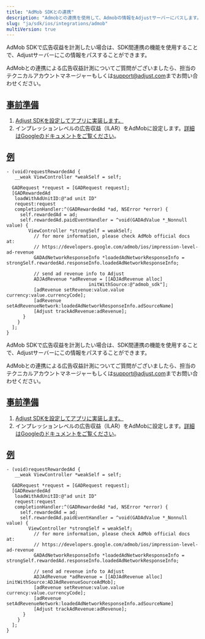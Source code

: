 ```yaml
---
title: "AdMob SDKとの連携"
description: "Admobとの連携を使用して、Admobの情報をAdjustサーバーにパスします。"
slug: "ja/sdk/ios/integrations/admob"
multiVersion: true
---
```


<SdkVersion version="v5">

AdMob SDKで広告収益を計測したい場合は、SDK間連携の機能を使用することで、Adjustサーバーにこの情報をパスすることができます。

<Callout type="note">

AdMobとの連携による広告収益計測についてご質問がございましたら、担当のテクニカルアカウントマネージャーもしくは[support@adjust.com](mailto:support@adjust.com)までお問い合わせください。

</Callout>

## [事前準備](before-you-begin)

1. [Adjust SDKを設定してアプリに実装します。](/en/sdk/ios)
2. インプレッションレベルの広告収益（ILAR）をAdMobに設定します。[詳細はGoogleのドキュメントをご覧ください](https://support.google.com/admob/answer/11322405)。

## [例](example)

```objc
- (void)requestRewardedAd {
   __weak ViewController *weakSelf = self;

  GADRequest *request = [GADRequest request];
  [GADRewardedAd
   loadWithAdUnitID:@"ad unit ID"
   request:request
   completionHandler:^(GADRewardedAd *ad, NSError *error) {
     self.rewardedAd = ad;
     self.rewardedAd.paidEventHandler = ^void(GADAdValue *_Nonnull value) {
        ViewController *strongSelf = weakSelf;
          // for more information, please check AdMob official docs at:
          // https://developers.google.com/admob/ios/impression-level-ad-revenue
          GADAdNetworkResponseInfo *loadedAdNetworkResponseInfo = strongSelf.rewardedAd.responseInfo.loadedAdNetworkResponseInfo;

          // send ad revenue info to Adjust
          ADJAdRevenue *adRevenue = [[ADJAdRevenue alloc]
                              initWithSource:@"admob_sdk"];
          [adRevenue setRevenue:value.value currency:value.currencyCode];
          [adRevenue setAdRevenueNetwork:loadedAdNetworkResponseInfo.adSourceName]
          [Adjust trackAdRevenue:adRevenue];
      }
    }
  ];
}
```

</SdkVersion>
<SdkVersion version="v4">
<MinorVersion added="v4.29.2">

AdMob SDKで広告収益を計測したい場合は、SDK間連携の機能を使用することで、Adjustサーバーにこの情報をパスすることができます。

</MinorVersion>
<Callout type="note">

AdMobとの連携による広告収益計測についてご質問がございましたら、担当のテクニカルアカウントマネージャーもしくは[support@adjust.com](mailto:support@adjust.com)までお問い合わせください。

</Callout>

## [事前準備](before-you-begin)

1. [Adjust SDKを設定してアプリに実装します。](/en/sdk/ios)
2. インプレッションレベルの広告収益（ILAR）をAdMobに設定します。[詳細はGoogleのドキュメントをご覧ください](https://support.google.com/admob/answer/11322405)。

## [例](example)

<Tabs>
<Tab title="Objective-C">

```objc
- (void)requestRewardedAd {
   __weak ViewController *weakSelf = self;

  GADRequest *request = [GADRequest request];
  [GADRewardedAd
   loadWithAdUnitID:@"ad unit ID"
   request:request
   completionHandler:^(GADRewardedAd *ad, NSError *error) {
     self.rewardedAd = ad;
     self.rewardedAd.paidEventHandler = ^void(GADAdValue *_Nonnull value) {
        ViewController *strongSelf = weakSelf;
          // for more information, please check AdMob official docs at:
          // https://developers.google.com/admob/ios/impression-level-ad-revenue
          GADAdNetworkResponseInfo *loadedAdNetworkResponseInfo = strongSelf.rewardedAd.responseInfo.loadedAdNetworkResponseInfo;

          // send ad revenue info to Adjust
          ADJAdRevenue *adRevenue = [[ADJAdRevenue alloc] initWithSource:ADJAdRevenueSourceAdMob];
          [adRevenue setRevenue:value.value currency:value.currencyCode];
          [adRevenue setAdRevenueNetwork:loadedAdNetworkResponseInfo.adSourceName]
          [Adjust trackAdRevenue:adRevenue];
      }
    }
  ];
}
```

</Tab>
</Tabs>
</SdkVersion>
